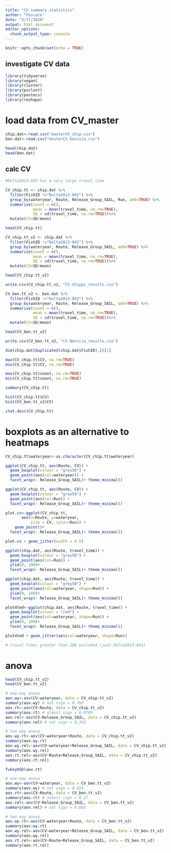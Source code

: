 ```yaml
---
title: "CV summary statistics"
author: "Pascale"
date: "3/17/2020"
output: html_document
editor_options: 
  chunk_output_type: console
---
```


```r
knitr::opts_chunk$set(echo = TRUE)
```

## investigate CV data

```r
library(tidyverse)
library(vegan)
library(cluster)
library(pvclust)
library(pastecs)
library(reshape)
```

# load data from CV_master
```r
chip.dat<-read.csv("masterCV_chip.csv")
ben.dat<-read.csv("masterCV_benicia.csv")

head(chip.dat)
head(ben.dat)
```

## calc CV

```r
#Delta2013-043 has a very large travel time

CV_chip.tt <- chip.dat %>%
  filter(FishID !="Delta2013-043") %>%
  group_by(wateryear, Route, Release_Group_SAIL, Run, add=TRUE) %>%
  summarize(count = n(),
            mean = mean(travel_time, na.rm=TRUE),
            SD = sd(travel_time, na.rm=TRUE))%>%
  mutate(CV=SD/mean)

head(CV_chip.tt)

CV_chip.tt_v2 <- chip.dat %>%
  filter(FishID !="Delta2013-043") %>%
  group_by(wateryear, Route, Release_Group_SAIL, add=TRUE) %>%
  summarize(count = n(),
            mean = mean(travel_time, na.rm=TRUE),
            SD = sd(travel_time, na.rm=TRUE))%>%
  mutate(CV=SD/mean)

head(CV_chip.tt_v2)

write.csv(CV_chip.tt_v2, "CV.Chipps_results.csv")

CV_ben.tt_v2 <- ben.dat %>%
  filter(FishID !="Delta2013-043") %>%
  group_by(wateryear, Route, Release_Group_SAIL, add=TRUE) %>%
  summarize(count = n(),
            mean = mean(travel_time, na.rm=TRUE),
            SD = sd(travel_time, na.rm=TRUE))%>%
  mutate(CV=SD/mean)

head(CV_ben.tt_v2)

write.csv(CV_ben.tt_v2, "CV.Benicia_results.csv")
```

```r
dim(chip.dat[duplicated(chip.dat$FishID),])[1]
```

```r
max(CV_chip.tt$CV, na.rm=TRUE)
min(CV_chip.tt$CV, na.rm=TRUE)

max(CV_chip.tt$count, na.rm=TRUE)
min(CV_chip.tt$count, na.rm=TRUE)

summary(CV_chip.tt)

hist(CV_chip.tt$CV)
hist(CV_ben.tt_v2$CV)

stat.desc(CV_chip.tt)
```

# boxplots as an alternative to heatmaps

```r
CV_chip.tt$wateryear<-as.character(CV_chip.tt$wateryear)

ggplot(CV_chip.tt, aes(Route, CV)) +
  geom_boxplot(colour = "grey50") +
  geom_point(aes(col=wateryear)) +
  facet_wrap(~ Release_Group_SAIL)+ theme_minimal()
```

```r
ggplot(CV_chip.tt, aes(Route, CV)) +
  geom_boxplot(colour = "grey50") +
  geom_point(aes(col=Run)) +
  facet_wrap(~ Release_Group_SAIL)+ theme_minimal()
```

```r
plot.cv<-ggplot(CV_chip.tt, 
       aes(x=Route, y=wateryear, 
           size = CV, color=Run)) +
    geom_point()+
  facet_wrap(~ Release_Group_SAIL)+ theme_minimal()

plot.cv + geom_jitter(width = 0.5)
```

```r
ggplot(chip.dat, aes(Route, travel_time)) +
  geom_boxplot(colour = "grey50") +
  geom_point(aes(col=Run)) +
  ylim(0, 100)+
  facet_wrap(~ Release_Group_SAIL)+ theme_minimal()

ggplot(chip.dat, aes(Route, travel_time)) +
  geom_boxplot(colour = "grey50") +
  geom_point(aes(col=wateryear, shape=Run)) +
  ylim(0, 100)+
  facet_wrap(~ Release_Group_SAIL)+ theme_minimal()
```

```r
plot4ted<-ggplot(chip.dat, aes(Route, travel_time)) +
  geom_boxplot(colour = "red") +
  geom_point(aes(col=wateryear, shape=Run)) +
  ylim(0, 100)+
  facet_wrap(~ Release_Group_SAIL)+ theme_minimal()

plot4ted + geom_jitter(aes(col=wateryear, shape=Run))

# travel times greater than 100 excluded (just Delta2013-043)
```

# anova

```r
head(CV_chip.tt_v2)
head(CV_ben.tt_v2)

# one-way anova
aov.wy<-aov(CV~wateryear, data = CV_chip.tt_v2)
summary(aov.wy) # not sign = 0.769
aov.rt<-aov(CV~Route, data = CV_chip.tt_v2)
summary(aov.rt) # almost sign = 0.0709
aov.rel<-aov(CV~Release_Group_SAIL, data = CV_chip.tt_v2)
summary(aov.rel) # not sign = 0.342

# two way anova
aov.wy.rt<-aov(CV~wateryear+Route, data = CV_chip.tt_v2)
summary(aov.wy.rt)
aov.wy.rel<-aov(CV~wateryear+Release_Group_SAIL, data = CV_chip.tt_v2)
summary(aov.wy.rel)
aov.rt.rel<-aov(CV~Route+Release_Group_SAIL, data = CV_chip.tt_v2)
summary(aov.rt.rel)

TukeyHSD(aov.rt)

# one-way anova
aov.wy<-aov(CV~wateryear, data = CV_ben.tt_v2)
summary(aov.wy) # not sign = 0.424
aov.rt<-aov(CV~Route, data = CV_ben.tt_v2)
summary(aov.rt) # almost sign = 0.27
aov.rel<-aov(CV~Release_Group_SAIL, data = CV_ben.tt_v2)
summary(aov.rel) # not sign = 0.605

# two way anova
aov.wy.rt<-aov(CV~wateryear+Route, data = CV_ben.tt_v2)
summary(aov.wy.rt)
aov.wy.rel<-aov(CV~wateryear+Release_Group_SAIL, data = CV_ben.tt_v2)
summary(aov.wy.rel)
aov.rt.rel<-aov(CV~Route+Release_Group_SAIL, data = CV_ben.tt_v2)
summary(aov.rt.rel)

```

